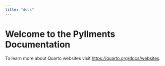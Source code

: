 ```yaml
---
title: "docs"
---
```


# Welcome to the Pyllments Documentation

To learn more about Quarto websites visit <https://quarto.org/docs/websites>.

